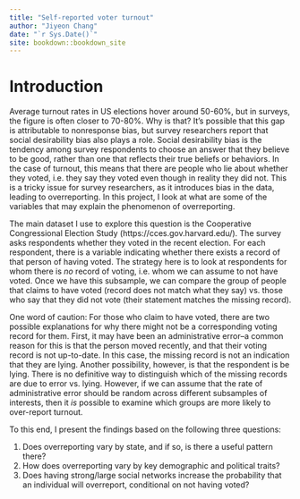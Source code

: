 ```yaml
--- 
title: "Self-reported voter turnout"
author: "Jiyeon Chang"
date: "`r Sys.Date()`"
site: bookdown::bookdown_site
---
```


# Introduction

Average turnout rates in US elections hover around 50-60%, but in surveys, the figure is often closer to 70-80%. Why is that? It's possible that this gap is attributable to nonresponse bias, but survey researchers report that social desirability bias also plays a role. Social desirability bias is the tendency among survey respondents to choose an answer that they believe to be good, rather than one that reflects their true beliefs or behaviors. In the case of turnout, this means that there are people who lie about whether they voted, i.e. they say they voted even though in reality they did not. This is a tricky issue for survey researchers, as it introduces bias in the data, leading to overreporting. In this project, I look at what are some of the variables that may explain the phenomenon of overreporting.

The main dataset I use to explore this question is the Cooperative Congressional Election Study (https://cces.gov.harvard.edu/). The survey asks respondents whether they voted in the recent election. For each respondent, there is a variable indicating whether there exists a record of that person of having voted. The strategy here is to look at respondents for whom there is *no* record of voting, i.e. whom we can assume to not have voted. Once we have this subsample, we can compare the group of people that claims to have voted (record does not match what they say) vs. those who say that they did not vote (their statement matches the missing record). 

One word of caution: For those who claim to have voted, there are two possible explanations for why there might not be a corresponding voting record for them. First, it may have been an administrative error--a common reason for this is that the person moved recently, and that their voting record is not up-to-date. In this case, the missing record is not an indication that they are lying. Another possibility, however, is that the respondent is be lying. There is no definitive way to distinguish which of the missing records are due to error vs. lying. However, if we can assume that the rate of administrative error should be random across different subsamples of interests, then it *is* possible to examine which groups are more likely to over-report turnout. 

To this end, I present the findings based on the following three questions:

1. Does overreporting vary by state, and if so, is there a useful pattern there?
2. How does overreporting vary by key demographic and political traits?
3. Does having strong/large social networks increase the probability that an individual will overreport, conditional on not having voted?


